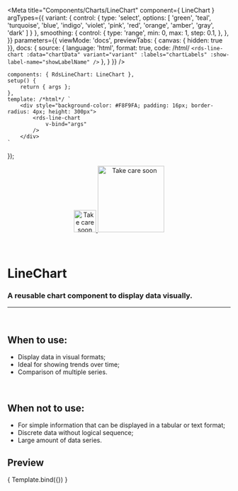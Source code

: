 
<Meta
	title="Components/Charts/LineChart"
	component={ LineChart }
	argTypes={{
		variant: {
			control: {
				type: 'select',
				options: [
				'green',
				'teal',
				'turquoise',
				'blue',
				'indigo',
				'violet',
				'pink',
				'red',
				'orange',
				'amber',
				'gray',
				'dark'
				]
			}
		},
		smoothing: {
			control: {
				type: 'range',
				min: 0,
				max: 1,
				step: 0.1,
			},
		},
	}}
	parameters={{
		viewMode: 'docs',
		previewTabs: { canvas: { hidden: true }},
		docs: {
			source: {
				language: 'html',
				format: true,
				code: /*html*/
`<rds-line-chart
	:data="chartData"
	variant="variant"
	:labels="chartLabels"
	:show-label-name="showLabelName"
/>`
			},
		}
	}}
/>

	components: { RdsLineChart: LineChart },
	setup() {
		return { args };
	},
	template: /*html*/ `
		<div style="background-color: #F8F9FA; padding: 16px; border-radius: 4px; height: 300px">
			<rds-line-chart
				v-bind="args"
			/>
		</div>
	`
});

<div align="center" style={{display: 'flex'}}>
    <a href="https://rahulaher.netlify.app">
        <img src="../../../public/img/logo/glyph-black-colored.svg" alt="Take care soon" width="50" />
        <img src="../../../public/img/logo/word-black-colored.svg" alt="Take care soon" width="150" />
    </a>
</div>

<br />
<br />

# LineChart

### A reusable chart component to display data visually.
---
<br />

## When to use:
- Display data in visual formats;
- Ideal for showing trends over time;
- Comparison of multiple series.

<br />

## When not to use:
- For simple information that can be displayed in a tabular or text format;
- Discrete data without logical sequence;
- Large amount of data series.

## Preview

<Canvas>
	<Story
		name="LineChart"
		args={{
			labels: ['2024-03-01','2024-03-02','2024-03-03', '2024-03-04', '2024-03-05',
				'2024-03-06','2024-03-07','2024-03-08', '2024-03-09', '2024-03-10',
				'2024-03-11','2024-03-12','2024-03-13', '2024-03-14', '2024-03-15',
				'2024-03-16','2024-03-17','2024-03-18', '2024-03-19', '2024-03-20',
				'2024-03-21','2024-03-22','2024-03-23', '2024-03-24', '2024-03-25',
				'2024-03-26','2024-03-27','2024-03-28', '2024-03-29', '2024-03-30',],
			variant: 'green',
			fill: false,
			isDashed: false,
			borderDash: [5,5],
			smoothing: 0.3,
			showLabelName: true,
			scales: {
				x: {
					grid: {
						display: false
					},
				}
			},
			xAxisRange: [0, 100],
			yAxisRange: [0, 100],
			data: [
				{
					name: 'Echocardiogram',
					datasets: [
						{
							label: 'Accomplished',
							data: [
								0, 80, 70, 10, 12,
								250, 50, 100, 60, 55,
								110, 10, 0, 50, 30,
								250, 50, 100, 60, 55,
								2, 32, 69, 34, 23,
								24, 35, 96, 165, 132,
							],
						},
					]
				},
				{
					name: 'X-Ray',
					datasets: [
						{
							label: 'Accomplished',
							data: [
								110, 10, 0, 50, 30,
								2, 32, 69, 34, 23,
								24, 35, 96, 165, 132,
								2, 32, 69, 34, 23,
								110, 10, 0, 50, 30,
								250, 50, 100, 60, 55,
							],
						},
					]
				},
				{
					name: 'Tomography',
					datasets: [
						{
							label: 'Accomplished',
							data: [
								150, 80, 70, 10, 12,
								250, 50, 100, 60, 55,
								2, 32, 69, 34, 23,
								110, 10, 0, 50, 30,
								250, 50, 100, 60, 55,
								24, 35, 96, 165, 295,
							],
						},
					]
				}
			],
	}}
>
	{ Template.bind({}) }
  </Story>
</Canvas>

<ArgsTable story="LineChart" />

